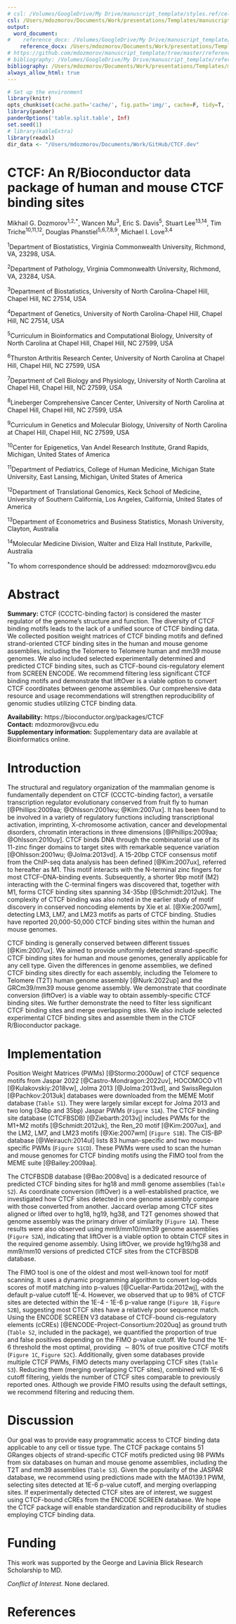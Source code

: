 ```yaml
---
# csl: /Volumes/GoogleDrive/My Drive/manuscript_template/styles.ref/cell-reports.csl
csl: /Users/mdozmorov/Documents/Work/presentations/Templates/manuscript_template/styles.ref/bioinformatics.csl
output: 
  word_document:
#    reference_docx: /Volumes/GoogleDrive/My Drive/manuscript_template/styles.doc/NIH_grant_style.docx
    reference_docx: /Users/mdozmorov/Documents/Work/presentations/Templates/manuscript_template/styles.doc/NIH_grant_style.docx
# https://github.com/mdozmorov/manuscript_template/tree/master/references
# bibliography: /Volumes/GoogleDrive/My Drive/manuscript_template/references/references_MD.bib
bibliography: /Users/mdozmorov/Documents/Work/presentations/Templates/manuscript_template/references/references_MD.bib
always_allow_html: true
---
```


```r
# Set up the environment
library(knitr)
opts_chunk$set(cache.path='cache/', fig.path='img/', cache=F, tidy=T, fig.keep='high', echo=F, dpi=100, warnings=F, message=F, comment=NA, warning=F, results='as.is', fig.width = 10, fig.height = 6) #out.width=700, 
library(pander)
panderOptions('table.split.table', Inf)
set.seed(1)
# library(kableExtra)
library(readxl)
dir_data <- "/Users/mdozmorov/Documents/Work/GitHub/CTCF.dev"
```

# CTCF: An R/Bioconductor data package of human and mouse CTCF binding sites

Mikhail G. Dozmorov^1,2,\*^, Wancen Mu^3^, Eric S. Davis^5^, Stuart Lee^13,14^, Tim Triche^10,11,12^, Douglas Phanstiel^5,6,7,8,9^, Michael I. Love^3,4^  

^1^Department of Biostatistics, Virginia Commonwealth University, Richmond, VA, 23298, USA.

^2^Department of Pathology, Virginia Commonwealth University, Richmond, VA, 23284, USA. 

^3^Department of Biostatistics, University of North Carolina-Chapel Hill, Chapel Hill, NC 27514, USA

^4^Department of Genetics, University of North Carolina-Chapel Hill, Chapel Hill, NC 27514, USA

^5^Curriculum in Bioinformatics and Computational Biology, University of North Carolina at Chapel Hill, Chapel Hill, NC 27599, USA

^6^Thurston Arthritis Research Center, University of North Carolina at Chapel Hill, Chapel Hill, NC 27599, USA

^7^Department of Cell Biology and Physiology, University of North Carolina at Chapel Hill, Chapel Hill, NC 27599, USA

^8^Lineberger Comprehensive Cancer Center, University of North Carolina at Chapel Hill, Chapel Hill, NC 27599, USA

^9^Curriculum in Genetics and Molecular Biology, University of North Carolina at Chapel Hill, Chapel Hill, NC 27599, USA

^10^Center for Epigenetics, Van Andel Research Institute, Grand Rapids, Michigan, United States of America

^11^Department of Pediatrics, College of Human Medicine, Michigan State University, East Lansing, Michigan, United States of America

^12^Department of Translational Genomics, Keck School of Medicine, University of Southern California, Los Angeles, California, United States of America

^13^Department of Econometrics and Business Statistics, Monash University, Clayton, Australia

^14^Molecular Medicine Division, Walter and Eliza Hall Institute, Parkville, Australia

^\*^To whom correspondence should be addressed: mdozmorov@vcu.edu

# Abstract

**Summary:** CTCF (CCCTC-binding factor) is considered the master regulator of the genome's structure and function. The diversity of CTCF binding motifs leads to the lack of a unified source of CTCF binding data. We collected position weight matrices of CTCF binding motifs and defined strand-oriented CTCF binding sites in the human and mouse genome assemblies, including the Telomere to Telomere human and mm39 mouse genomes. We also included selected experimentally determined and predicted CTCF binding sites, such as CTCF-bound cis-regulatory element from SCREEN ENCODE. We recommend filtering less significant CTCF binding motifs and demonstrate that liftOver is a viable option to convert CTCF coordinates between genome assemblies. Our comprehensive data resource and usage recommendations will strengthen reproducibility of genomic studies utilizing CTCF binding data.

**Availability:** https://bioconductor.org/packages/CTCF  
**Contact:** mdozmorov@vcu.edu  
**Supplementary information:** Supplementary data are available at Bioinformatics online.

# Introduction

The structural and regulatory organization of the mammalian genome is fundamentally dependent on CTCF (CCCTC-binding factor), a versatile transcription regulator evolutionary conserved from fruit fly to human [@Phillips:2009aa; @Ohlsson:2001wu; @Kim:2007ux]. <!--Originally defined as a repressor/insulator protein [@Lobanenkov:1990vm; @Filippova:1996tv],--> It has been found to be involved in a variety of regulatory functions including transcriptional activation, imprinting, X-chromosome activation, cancer and developmental disorders, chromatin interactions in three dimensions [@Phillips:2009aa; @Ohlsson:2010uy]. <!--CTCF is ubiquitously expressed, and its deletion in the germline cells is incompatible with cell viability [@Heath:2008vs]. Mutations in CTCF binding sites and CTCF itself are associated with human cancers [@Liu:2019vg; @Saldana-Meyer:2019aa], identifying CTCF as an important candidate tumor-suppressor gene [@Filippova:2002uz].-->
<!-- Most CTCF binding sites are located far from the transcriptional start sites, with their distribution strongly correlated with genes [@Kim:2007ux]. binding motif length varying between 20 and 40bp -->
CTCF binds DNA through the combinatorial use of its 11-zinc finger domains to target sites with remarkable sequence variation [@Ohlsson:2001wu; @Jolma:2013vd]<!--@Filippova:1996tv-->. A 15-20bp CTCF consensus motif from the ChIP-seq data analysis has been defined [@Kim:2007ux], referred to hereafter as M1. This motif interacts with the N-terminal zinc fingers for most CTCF–DNA-binding events. Subsequently, a shorter 9bp motif (M2) interacting with the C-terminal fingers was discovered that, together with M1, forms CTCF binding sites spanning 34-35bp [@Schmidt:2012uk]. The complexity of CTCF binding was also noted in the earlier study of motif discovery in conserved noncoding elements by Xie et al. [@Xie:2007wm], detecting LM3, LM7, and LM23 motifs as parts of CTCF binding.<!--Subsequently, $\sim80\%$ of CTCF conserved motifs were found to be bound by ZFs 4-7, while ZFs 1-2 and 8-11 bind to nonconserved flanking sequences, and ZFs 9-11 were associated with a second conserved motif [@Nakahashi:2013uw; @Pugacheva:2020wz].--> Studies have reported 20,000-50,000 CTCF binding sites within the human and mouse genomes<!--[@Kim:2007ux; @Nakahashi:2013uw; @Wang:2012ty]-->.
<!-- CTCF binding has long been known to be critical for Topologically Associating Domain (TAD) and chromatin loop formation [@Dixon:2012aa; @Oti:2016aa; @Vietri-Rudan:2015aa]. Loops are formed via cohesin-mediated loop extrusion mechanism [@Alipour:2012aa; @Fudenberg:2016aa; @Goloborodko:2016vz; @Schwarzer:2016aa] with CTCF (in convergent orientation) and cohesin marking domain boundaries [@Nishana:2020tv; @Rao:2014aa; @Vietri-Rudan:2015tu; @Beagan:2020wz; @Stilianoudakis:2020aa; @Pugacheva:2020wz]. To demonstrate the use of CTCF data package, we provide a Python script that quantifies the proportion of loops -->

CTCF binding is generally conserved between different tissues [@Kim:2007ux].<!--For instance, up to 70% of binding sites are common between any two given cell types, while variability appears to result from differential DNA methylation [@Wang:2012ty].--> We aimed to provide uniformly detected strand-specific CTCF binding sites for human and mouse genomes, generally applicable for any cell type. Given the differences in genome assemblies, we defined CTCF binding sites directly for each assembly, including the Telomere to Telomere (T2T) human genome assembly [@Nurk:2022up] and the GRCm39/mm39 mouse genome assembly. We demonstrate that coordinate conversion<!--of CTCF binding sites between genome assemblies--> (liftOver) is a viable way to obtain assembly-specific CTCF binding sites. We further demonstrate the need to filter less significant CTCF binding sites and merge overlapping sites.<!--Given the importance of CTCF binding in convergent orientation for forming chromatin loops [@Rao:2014aa; @Nanni:2020aa; @Vietri-Rudan:2015tu], we provide strand-specific CTCF binding sites indicating the directionality of CTCF binding.--> We also include selected experimental CTCF binding sites<!--to provide a comprehensive general-purpose collection of CTCF binding profiles.--> and assemble them in the CTCF R/Bioconductor package.

# Implementation

Position Weight Matrices (PWMs) [@Stormo:2000uw] of CTCF sequence motifs from Jaspar 2022 [@Castro-Mondragon:2022uv], HOCOMOCO v11 [@Kulakovskiy:2018vw], Jolma 2013 [@Jolma:2013vd], and SwissRegulon [@Pachkov:2013uk] databases were downloaded from the MEME Motif database (`Table S1`). They were largely similar except for Jolma 2013 and two long (34bp and 35bp) Jaspar PWMs (`Figure S1A`). The CTCF binding site database (CTCFBSDB) [@Ziebarth:2013vj] includes PWMs for the M1+M2 motifs [@Schmidt:2012uk], the Ren_20 motif [@Kim:2007ux], and the LM2, LM7, and LM23 motifs [@Xie:2007wm] (`Figure S1B`). The CIS-BP database [@Weirauch:2014ul] lists 83 human-specific and two mouse-specific PWMs (`Figure S1CD`). These PWMs were used to scan the human and mouse genomes for CTCF binding motifs using the FIMO tool from the MEME suite [@Bailey:2009aa].

The CTCFBSDB database [@Bao:2008vq] is a dedicated resource of predicted CTCF binding sites for hg18 and mm8 genome assemblies<!-- for human (13,401 20bp-long sites) and mouse (5,504 sites) genomes. database has not been updated since 2013 and the predictions are available for hg18 and mm8 genome assemblies only--> (`Table S2`). As coordinate conversion (liftOver) is a well-established practice, we investigated how CTCF sites detected in one genome assembly compare with those converted from another. Jaccard overlap among CTCF sites aligned or lifted over to hg18, hg19, hg38, and T2T genomes showed that genome assembly was the primary driver of similarity (`Figure 1A`).<!--among sets of CTCF sites, irrespectively whether they were detected in the original genome assembly or lifted over from those detected in other assemblies. liftOver among hg18, hg19, and hg38 showed the highest Jaccard overlap (0.96-1.00), while CTCF sites lifted from hg19 and hg38 to T2T showed less overlap (0.92-0.93) due to the relatively large number of unmapped sites (`Table S2`). The mm10/mm9-detected CTCF binding sites also demonstrated good overlap between the originally detected and liftOver versions (`Figure S2A`). These results --> These results were also observed using mm9/mm10/mm39 genome assemblies (`Figure S2A`), indicating that liftOver is a viable option to obtain CTCF sites in the required genome assembly. Using liftOver, we provide hg19/hg38 and mm9/mm10 versions of predicted CTCF sites from the CTCFBSDB database.

The FIMO tool is one of the oldest and most well-known tool for motif scanning. It uses a dynamic programming algorithm to convert log-odds scores of motif matching into p-values [@Cuellar-Partida:2012wj], with the default p-value cutoff 1E-4. However, we observed that up to 98% of CTCF sites are detected within the 1E-4 - 1E-6 p-value range (`Figure 1B`, `Figure S2B`), suggesting most CTCF sites have a relatively poor sequence match. Using the ENCODE SCREEN V3 database of CTCF-bound cis-regulatory elements (cCREs) [@ENCODE-Project-Consortium:2020uq] as ground truth (`Table S2`, included in the package), we quantified the proportion of true and false positives depending on the FIMO p-value cutoff. We found the 1E-6 threshold the most optimal, providing $\sim80\%$ of true positive CTCF motifs (`Figure 1C`, `Figure S2C`). Additionally, given some databases provide multiple CTCF PWMs, FIMO detects many overlapping CTCF sites (`Table S3`). Reducing them (merging overlapping CTCF sites), combined with 1E-6 cutoff filtering, yields the number of CTCF sites comparable to previously reported ones. Although we provide FIMO results using the default settings, we recommend filtering and reducing them.

# Discussion

Our goal was to provide easy programmatic access to CTCF binding data applicable to any cell or tissue type. The CTCF package contains 51 GRanges objects of strand-specific CTCF motifs predicted using 98 PWMs from six databases on human and mouse genome assemblies, including the T2T and mm39 assemblies (`Table S3`). Given the popularity of the JASPAR database, we recommend using predictions made with the MA0139.1 PWM, selecting sites detected at 1E-6 p-value cutoff, and merging overlapping sites. If experimentally detected CTCF sites are of interest, we suggest using CTCF-bound cCREs from the ENCODE SCREEN database. We hope the CTCF package will enable standardization and reproducibility of studies employing CTCF binding data.

# Funding

This work was supported by the George and Lavinia Blick Research Scholarship to MD.

_Conflict of Interest._ None declared.

# References
